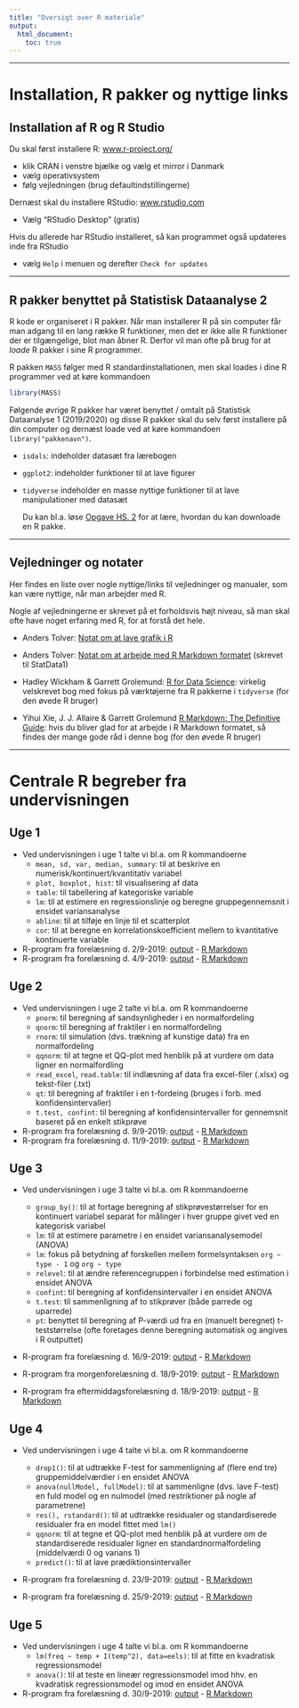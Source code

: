 ```yaml
---
title: "Oversigt over R materiale"
output: 
  html_document:
    toc: true
---
```


***

# Installation, R pakker og nyttige links

## Installation af R og R Studio

Du skal først installere R: [www.r-project.org/](http://www.r-project.org/) 

* klik CRAN i venstre bjælke og vælg et mirror i Danmark
* vælg operativsystem
* følg vejledningen (brug defaultindstillingerne)

Dernæst skal du installere RStudio: [www.rstudio.com](http://www.rstudio.com/)

* Vælg "RStudio Desktop" (gratis)

Hvis du allerede har RStudio installeret, så kan programmet også updateres inde fra RStudio 

* vælg `Help` i menuen og derefter `Check for updates`


***


## R pakker benyttet på Statistisk Dataanalyse 2

R kode er organiseret i R pakker. Når man installerer R på sin computer får man adgang til en lang række R funktioner, men det er ikke alle R funktioner der er tilgængelige, blot man åbner R. Derfor vil man ofte på brug for at *loade* R pakker i sine R programmer. 

R pakken `MASS` følger med R standardinstallationen, men skal loades i dine R programmer ved at køre kommandoen 
```r
library(MASS)
```

Følgende øvrige R pakker har været benyttet / omtalt på Statistisk Dataanalyse 1 (2019/2020) og disse R pakker skal du selv først installere på din computer og dernæst loade ved at køre kommandoen `library("pakkenavn")`.

* `isdals`: indeholder datasæt fra lærebogen
* `ggplot2`: indeholder funktioner til at lave figurer
* `tidyverse` indeholder en masse nyttige funktioner til at lave manipulationer med datasæt

  Du kan bl.a. løse [Opgave HS. 2](opgaver/hs1-4.pdf) for at lære, hvordan du kan downloade en R pakke.


***


## Vejledninger og notater

Her findes en liste over nogle nyttige/links til vejledninger og manualer, som kan være nyttige, når man arbejder med R. 

Nogle af vejledningerne er skrevet på et forholdsvis højt niveau, så man skal ofte have noget erfaring med R, for at forstå det hele.

* Anders Tolver: [Notat om at lave grafik i R](R/grafik_i_R.html)

* Anders Tolver: [Notat om at arbejde med R Markdown formatet](R/RMarkdown.html) (skrevet til StatData1)

<!--
* Anders Tolver: [Notat om at arbejde med data i R](R/working_with_data.html)
-->

<!--
* **Helle Sørensen:Gammels notat om R:** skrevet med henblik på studerende
-->

* Hadley Wickham & Garrett Grolemund: [R for Data Science](https://r4ds.had.co.nz): virkelig velskrevet bog med fokus på værktøjerne fra R pakkerne i `tidyverse` (for den øvede R bruger)

* Yihui Xie, J. J. Allaire & Garrett Grolemund [R Markdown: The Definitive Guide](https://bookdown.org/yihui/rmarkdown/): hvis du bliver glad for at arbejde i R Markdown formatet, så findes der mange gode råd i denne bog (for den øvede R bruger)

***


# Centrale R begreber fra undervisningen

## Uge 1

* Ved undervisningen i uge 1 talte vi bl.a. om R kommandoerne
    - `mean, sd, var, median, summary`: til at beskrive en numerisk/kontinuert/kvantitativ variabel
    - `plot, boxplot, hist`: til visualisering af data
    - `table`: til tabellering af kategoriske variable
    - `lm`: til at estimere en regressionslinje og beregne gruppegennemsnit i ensidet variansanalyse
    - `abline`: til at tilføje en linje til et scatterplot
    - `cor`: til at beregne en korrelationskoefficient mellem to kvantitative kontinuerte variable
* R-program fra forelæsning d. 2/9-2019: [output](R/forel190902_Rprog.html) - [R Markdown](R/forel190902_Rprog.Rmd)
* R-program fra forelæsning d. 4/9-2019: [output](R/forel190904_Rprog.html) - [R Markdown](R/forel190904_Rprog.Rmd)
    
<!--

    - hvordan man installerer og loader en R pakke
    - hvordan man kommer i gang med at bruge R markdown formatet
-->

## Uge 2

* Ved undervisningen i uge 2 talte vi bl.a. om R kommandoerne
    - `pnorm`: til beregning af sandsynligheder i en normalfordeling
    - `qnorm`: til beregning af fraktiler i en normalfordeling
    - `rnorm`: til simulation (dvs. trækning af kunstige data) fra en normalfordeling
    - `qqnorm`: til at tegne et QQ-plot med henblik på at vurdere om data ligner en normalfordling
    - `read_excel`, `read.table`: til indlæsning af data fra excel-filer (.xlsx) og tekst-filer (.txt)
    - `qt`: til beregning af fraktiler i en t-fordeing (bruges i forb. med konfidensintervaller)
    - `t.test, confint`: til beregning af konfidensintervaller for gennemsnit baseret på en enkelt stikprøve

* R-program fra forelæsning d. 9/9-2019: [output](R/forel190909_Rprog.html) - [R Markdown](R/forel190909_Rprog.Rmd)
* R-program fra forelæsning d. 11/9-2019: [output](R/forel190911_Rprog.html) - [R Markdown](R/forel190911_Rprog.Rmd)

## Uge 3

* Ved undervisningen i uge 3 talte vi bl.a. om R kommandoerne
    - `group_by()`: til at fortage beregning af stikprøvestørrelser for en kontinuert variabel separat for målinger i hver gruppe givet ved en kategorisk variabel
    - `lm`: til at estimere parametre i en ensidet variansanalysemodel (ANOVA)
    - `lm`: fokus på betydning af forskellen mellem formelsyntaksen `org ~ type - 1` og `org ~ type`
    - `relevel`: til at ændre referencegruppen i forbindelse med estimation i ensidet ANOVA
    - `confint`: til beregning af konfidensintervaller i en ensidet ANOVA
    - `t.test`: til sammenligning af to stikprøver (både parrede og uparrede)
    - `pt`: benyttet til beregning af P-værdi ud fra en (manuelt beregnet) t-teststørrelse (ofte foretages denne beregning automatisk og angives i R outputtet)
    
  
* R-program fra forelæsning d. 16/9-2019: [output](R/forel190916_Rprog.html) - [R Markdown](R/forel190916_Rprog.Rmd)

* R-program fra morgenforelæsning d. 18/9-2019: [output](R/forel190918_Rprog.html) - [R Markdown](R/forel190918_Rprog.Rmd)

* R-program fra eftermiddagsforelæsning d. 18/9-2019: [output](R/punktplot190918_Rprog.html) - [R Markdown](R/punktplot190918_Rprog.Rmd)

## Uge 4

* Ved undervisningen i uge 4 talte vi bl.a. om R kommandoerne
    - `drop1()`: til at udtrække F-test for sammenligning af (flere end tre) gruppemiddelværdier i en ensidet ANOVA
    - `anova(nullModel, fullModel)`: til at sammenligne (dvs. lave F-test) en fuld model og en nulmodel (med restriktioner på nogle af parametrene)
    - `res(), rstandard()`: til at udtrække residualer og standardiserede residualer fra en model fittet med `lm()`
    - `qqnorm`: til at tegne et QQ-plot med henblik på at vurdere om de standardiserede residualer ligner en standardnormalfordeling (middelværdi 0 og varians 1)
    - `predict()`: til at lave prædiktionsintervaller
    

* R-program fra forelæsning d. 23/9-2019: [output](R/forel190923_Rprog.html) - [R Markdown](R/forel190923_Rprog.Rmd)

* R-program fra forelæsning d. 25/9-2019: [output](R/forel190925_Rprog.html) - [R Markdown](R/forel190925_Rprog.Rmd)

## Uge 5

* Ved undervisningen i uge 4 talte vi bl.a. om R kommandoerne
    - `lm(freq ~ temp + I(temp^2), data=eels)`: til at fitte en kvadratisk regressionsmodel
    - `anova()`: til at teste en lineær regressionsmodel imod hhv. en kvadratisk regressionsmodel og imod en ensidet ANOVA

* R-program fra forelæsning d. 30/9-2019: [output](R/forel190930_Rprog.html) - [R Markdown](R/forel190930_Rprog.Rmd)

<!--
* R-program fra forelæsning d. 2/10-2019: [output](R/forel191002_Rprog.html) - [R Markdown](R/forel191002_Rprog.Rmd)
-->

